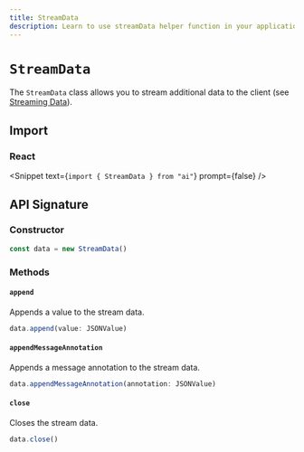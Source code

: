 ```yaml
---
title: StreamData
description: Learn to use streamData helper function in your application.
---
```


# `StreamData`

The `StreamData` class allows you to stream additional data to the client (see [Streaming Data](/docs/ai-sdk-ui/streaming-data)).

## Import

### React

<Snippet text={`import { StreamData } from "ai"`} prompt={false} />

## API Signature

### Constructor

```ts
const data = new StreamData()
```

### Methods

#### `append`

Appends a value to the stream data.

```ts
data.append(value: JSONValue)
```

#### `appendMessageAnnotation`

Appends a message annotation to the stream data.

```ts
data.appendMessageAnnotation(annotation: JSONValue)
```

#### `close`

Closes the stream data.

```ts
data.close()
```
